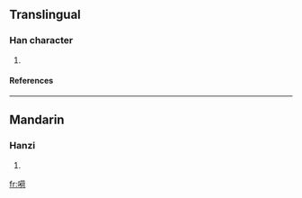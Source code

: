 {{see|呵}}

==Translingual==
===Han character===
{{Han char|rn=30|rad=口|as=10|sn=13|four=|canj=口廿人口 (RTOR), X口廿人口 (XRTOR)}}
# {{defn|Han|sort=口10}}
====References====
{{Han ref|kx=0206.201|hdz=10665.080|uh=55EC|ud=21996}}
----
==Mandarin==
===Hanzi===
{{cmn-hanzi|pin=[[hē]] ([[he1]])|wg=ho<sup>1</sup>}}
# {{defn|Mandarin}}

[[fr:嗬]]